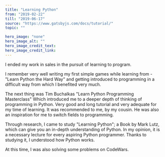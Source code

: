 ---
title: "Learning Python"
from: "2019-02-22"
till: "2019-06-17"
source: "https://www.gatsbyjs.com/docs/tutorial/"
topic: ""

hero_image: "none"
hero_image_alt: ""
hero_image_credit_text: 
hero_image_credit_link: 
---

I ended my work in sales in the pursuit of learning
to program.

 I remember very well writing my first simple games
while learning from - "Learn Python the Hard Way" and getting 
introduced to programming in a difficult way from which I 
benefited very much.

The next thing was Tim Buchalkas "Learn Python Programming Masterclass"
Which introduced me to a deeper depth of thinking of programming in Python.
Very good and long tutorial and very adequate for my time of learning.
It was recommended to me, by my cousin. He was also an inspiration for me to switch fields to programming.

Through research, I came to study "Learning Python";
a Book by Mark Lutz, which can give you an in-depth understanding of Python. In my opinion, it is a necessary lecture for every aspiring Python programmer.
Thanks to studying it, I  understood how Python works.

At this time, I was also solving some problems on CodeWars.